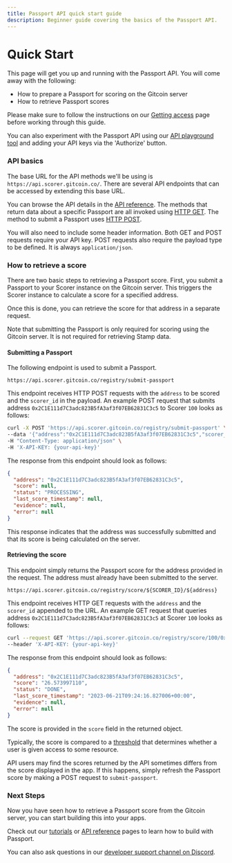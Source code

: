 ```yaml
---
title: Passport API quick start guide
description: Beginner guide covering the basics of the Passport API.
---
```



# Quick Start

This page will get you up and running with the Passport API. You will come away with the following:

* How to prepare a Passport for scoring on the Gitcoin server
* How to retrieve Passport scores

Please make sure to follow the instructions on our [Getting access](getting-access) page before working through this guide.

You can also experiment with the Passport API using our [API playground tool](https://api.scorer.gitcoin.co/docs) and adding your API keys via the 'Authorize' button.



### API basics

The base URL for the API methods we'll be using is `https://api.scorer.gitcoin.co/`. There are several API endpoints that can be accessed by extending this base URL.

You can browse the API details in the [API reference](api-reference). The methods that return data about a specific Passport are all invoked using [HTTP GET](https://developer.mozilla.org/en-US/docs/Web/HTTP/Methods/GET). The method to submit a Passport uses [HTTP POST](https://developer.mozilla.org/en-US/docs/Web/HTTP/Methods/POST).

You will also need to include some header information. Both GET and POST requests require your API key. POST requests also require the payload type to be defined. It is always `application/json`.



### How to retrieve a score

There are two basic steps to retrieving a Passport score. First, you submit a Passport to your Scorer instance on the Gitcoin server. This triggers the Scorer instance to calculate a score for a specified address.

Once this is done, you can retrieve the score for that address in a separate request.

<Callout type="info">
Note that submitting the Passport is only required for scoring using the Gitcoin server. It is not required for retrieving Stamp data.
</Callout>

#### Submitting a Passport

The following endpoint is used to submit a Passport.

```
https://api.scorer.gitcoin.co/registry/submit-passport
```

This endpoint receives HTTP POST requests with the `address` to be scored and the `scorer_id` in the payload. An example POST request that submits address `0x2C1E111d7C3adc823B5fA3af3f07EB62831C3c5` to Scorer `100` looks as follows:

```bash filename="Sample request" copy
curl -X POST 'https://api.scorer.gitcoin.co/registry/submit-passport' \
--data '{"address":"0x2C1E111d7C3adc823B5fA3af3f07EB62831C3c5","scorer_id":"100"}' \ 
-H "Content-Type: application/json" \ 
-H 'X-API-KEY: {your-api-key}'
```

The response from this endpoint should look as follows:

```json filename="Sample response"
{
  "address": "0x2C1E111d7C3adc823B5fA3af3f07EB62831C3c5",
  "score": null,
  "status": "PROCESSING",
  "last_score_timestamp": null,
  "evidence": null,
  "error": null
}
```

This response indicates that the address was successfully submitted and that its score is being calculated on the server.

#### Retrieving the score

This endpoint simply returns the Passport score for the address provided in the request. The address must already have been submitted to the server.

```
https://api.scorer.gitcoin.co/registry/score/${SCORER_ID}/${address}
```

This endpoint receives HTTP GET requests with the `address` and the `scorer_id` appended to the URL. An example GET request that queries address `0x2C1E111d7C3adc823B5fA3af3f07EB62831C3c5` at Scorer `100` looks as follows:

```bash filename="Sample request" copy
curl --request GET 'https://api.scorer.gitcoin.co/registry/score/100/0x2C1E111d7C3adc823B5fA3af3f07EB62831C3c5' \ 
--header 'X-API-KEY: {your-api-key}'
```

The response from this endpoint should look as follows:

```json filename="Sample response"
{
  "address": "0x2C1E111d7C3adc823B5fA3af3f07EB62831C3c5",
  "score": "26.573997110",
  "status": "DONE",
  "last_score_timestamp": "2023-06-21T09:24:16.827006+00:00",
  "evidence": null,
  "error": null
}
```

The score is provided in the `score` field in the returned object.

Typically, the score is compared to a [threshold](../major-concepts/scoring-thresholds) that determines whether a user is given access to some resource.

API users may find the scores returned by the API sometimes differs from the score displayed in the app. 
If this happens, simply refresh the Passport score by making a POST request to `submit-passport`.


### Next Steps

Now you have seen how to retrieve a Passport score from the Gitcoin server, you can start building this into your apps.

Check out our [tutorials](tutorials) or [API reference](api-reference) pages to learn how to build with Passport.

You can also ask questions in our [developer support channel on Discord](https://discord.com/channels/562828676480237578/986222591096279040).
